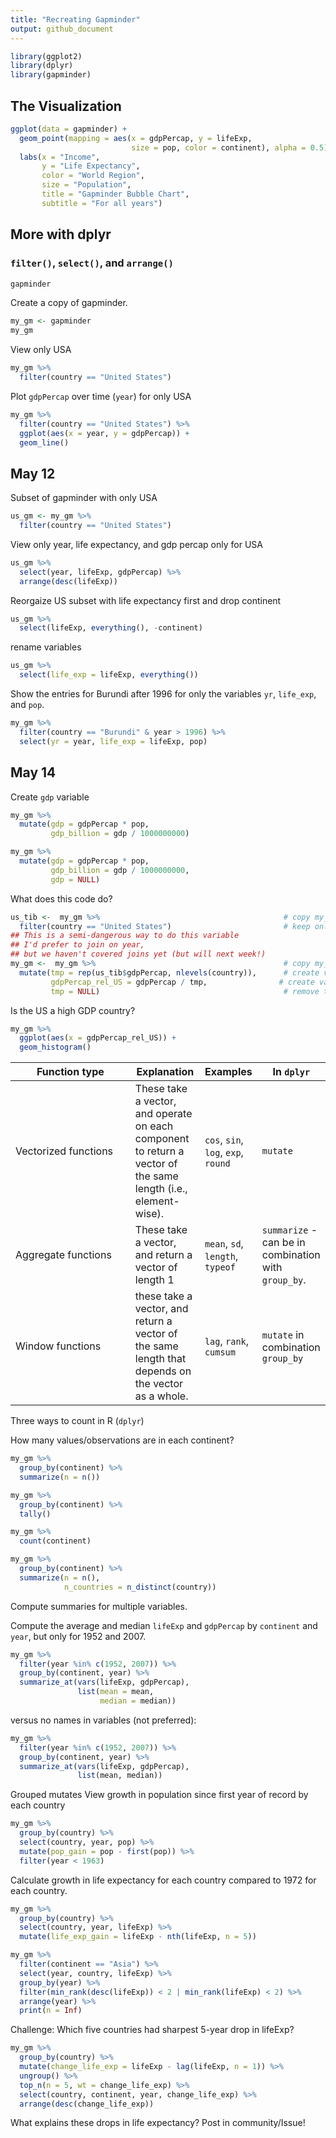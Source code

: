 ```yaml
---
title: "Recreating Gapminder"
output: github_document
---
```


```r
library(ggplot2)
library(dplyr)
library(gapminder)
```

## The Visualization

```r
ggplot(data = gapminder) +
  geom_point(mapping = aes(x = gdpPercap, y = lifeExp, 
                           size = pop, color = continent), alpha = 0.5) +
  labs(x = "Income", 
       y = "Life Expectancy", 
       color = "World Region", 
       size = "Population", 
       title = "Gapminder Bubble Chart", 
       subtitle = "For all years")
```


## More with dplyr

### `filter()`, `select()`, and `arrange()`

```r
gapminder
```

Create a copy of gapminder.

```r
my_gm <- gapminder
my_gm
```

View only USA

```r
my_gm %>% 
  filter(country == "United States")
```

Plot `gdpPercap` over time (`year`) for only USA

```r
my_gm %>% 
  filter(country == "United States") %>% 
  ggplot(aes(x = year, y = gdpPercap)) +
  geom_line()
```

## May 12

Subset of gapminder with only USA

```r
us_gm <- my_gm %>% 
  filter(country == "United States")
```

View only year, life expectancy, and gdp percap only for USA

```r
us_gm %>% 
  select(year, lifeExp, gdpPercap) %>% 
  arrange(desc(lifeExp))
```

Reorgaize US subset with life expectancy first and drop continent

```r
us_gm %>% 
  select(lifeExp, everything(), -continent)
```

rename variables

```r
us_gm %>% 
  select(life_exp = lifeExp, everything())
```

Show the entries for Burundi after 1996 for only the variables `yr`, `life_exp`, and `pop`.


```r
my_gm %>% 
  filter(country == "Burundi" & year > 1996) %>% 
  select(yr = year, life_exp = lifeExp, pop)
```
## May 14

Create `gdp` variable

```r
my_gm %>% 
  mutate(gdp = gdpPercap * pop,
         gdp_billion = gdp / 1000000000)
```

```r
my_gm %>% 
  mutate(gdp = gdpPercap * pop,
         gdp_billion = gdp / 1000000000,
         gdp = NULL)
```

What does this code do?

```r
us_tib <-  my_gm %>%                                         # copy my_gm into us_tib object, then
  filter(country == "United States")                         # keep only the United States values
## This is a semi-dangerous way to do this variable
## I'd prefer to join on year, 
## but we haven't covered joins yet (but will next week!)
my_gm <-  my_gm %>%                                          # copy my_gm into my_gm object, then
  mutate(tmp = rep(us_tib$gdpPercap, nlevels(country)),      # create variable tmp, that is                                                                        repeating US gdpPercap for how many                                                                 countries there are
         gdpPercap_rel_US = gdpPercap / tmp,                # create variable var that is the ratio                                                                of gdpPercap for that country                                                                       compared to gdpPercap of US
         tmp = NULL)                                         # remove tmp variable
```

Is the US a high GDP country?

```r
my_gm %>% 
  ggplot(aes(x = gdpPercap_rel_US)) +
  geom_histogram()
```


| Function type        | Explanation | Examples | In `dplyr` |
|----------------------|-------------|----------|------------|
| Vectorized functions | These take a vector, and operate on each component to return a vector of the same length (i.e., element-wise). | `cos`, `sin`, `log`, `exp`, `round` | `mutate` |
| Aggregate functions  | These take a vector, and return a vector of length 1 | `mean`, `sd`, `length`, `typeof` | `summarize` - can be in combination with `group_by`. |
| Window functions     | these take a vector, and return a vector of the same length that depends on the vector as a whole. | `lag`, `rank`, `cumsum` | `mutate` in combination `group_by` |

Three ways to count in R (`dplyr`)

How many values/observations are in each continent?

```r
my_gm %>% 
  group_by(continent) %>% 
  summarize(n = n())
```

```r
my_gm %>% 
  group_by(continent) %>% 
  tally()
```

```r
my_gm %>% 
  count(continent)
```

```r
my_gm %>% 
  group_by(continent) %>% 
  summarize(n = n(),
            n_countries = n_distinct(country))
```

Compute summaries for multiple variables.

Compute the average and median `lifeExp` and `gdpPercap` by `continent` and `year`, but only for 1952 and 2007.

```r
my_gm %>% 
  filter(year %in% c(1952, 2007)) %>% 
  group_by(continent, year) %>% 
  summarize_at(vars(lifeExp, gdpPercap),
               list(mean = mean,
                    median = median))
```

versus no names in variables (not preferred):

```r
my_gm %>% 
  filter(year %in% c(1952, 2007)) %>% 
  group_by(continent, year) %>% 
  summarize_at(vars(lifeExp, gdpPercap),
               list(mean, median))
```

Grouped mutates
View growth in population since first year of record by each country

```r
my_gm %>% 
  group_by(country) %>% 
  select(country, year, pop) %>% 
  mutate(pop_gain = pop - first(pop)) %>% 
  filter(year < 1963)
```

Calculate growth in life expectancy for each country compared to 1972 for each country.

```r
my_gm %>% 
  group_by(country) %>% 
  select(country, year, lifeExp) %>% 
  mutate(life_exp_gain = lifeExp - nth(lifeExp, n = 5))
```

```r
my_gm %>%
  filter(continent == "Asia") %>%
  select(year, country, lifeExp) %>%
  group_by(year) %>%
  filter(min_rank(desc(lifeExp)) < 2 | min_rank(lifeExp) < 2) %>% 
  arrange(year) %>%
  print(n = Inf)
```

Challenge:
Which five countries had sharpest 5-year drop in lifeExp?

```r
my_gm %>% 
  group_by(country) %>% 
  mutate(change_life_exp = lifeExp - lag(lifeExp, n = 1)) %>% 
  ungroup() %>% 
  top_n(n = 5, wt = change_life_exp) %>% 
  select(country, continent, year, change_life_exp) %>% 
  arrange(desc(change_life_exp))
```

What explains these drops in life expectancy? Post in community/Issue!










